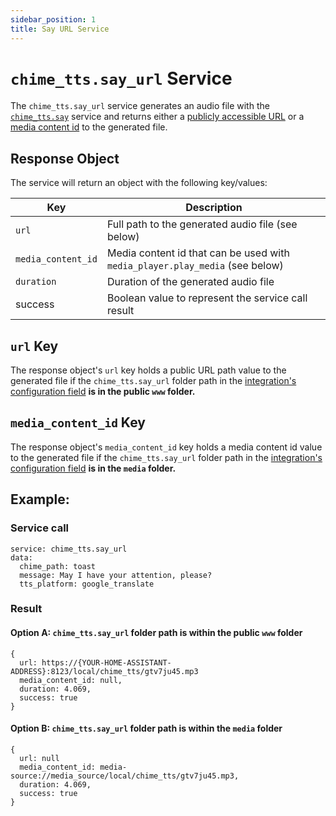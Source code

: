 ```yaml
---
sidebar_position: 1
title: Say URL Service
---
```


# `chime_tts.say_url` Service

The `chime_tts.say_url` service generates an audio file with the [`chime_tts.say`](../say-service) service and returns either a [publicly accessible URL](#url-key) or a [media content id](#media_content_id-key) to the generated file.

## Response Object

The service will return an object with the following key/values:

| Key                | Description |
|--------------------|-------------|
| `url`              | Full path to the generated audio file (see below) |
| `media_content_id` | Media content id that can be used with `media_player.play_media` (see below) |
| `duration`         | Duration of the generated audio file |
| success            | Boolean value to represent the service call result |

## `url` Key
The response object's `url` key holds a public URL path value to the generated file if the `chime_tts.say_url` folder path in the [integration's configuration field](../../quick-start/configuration#chime_ttssay_url-folder) **is in the public `www` folder.**

## `media_content_id` Key
The response object's `media_content_id` key holds a media content id value to the generated file if the `chime_tts.say_url` folder path in the [integration's configuration field](../../quick-start/configuration#chime_ttssay_url-folder) **is in the `media` folder.**

## Example:

### Service call
```
service: chime_tts.say_url
data:
  chime_path: toast
  message: May I have your attention, please?
  tts_platform: google_translate
```

### Result

#### Option A: `chime_tts.say_url` folder path is within the public `www` folder

```
{
  url: https://{YOUR-HOME-ASSISTANT-ADDRESS}:8123/local/chime_tts/gtv7ju45.mp3
  media_content_id: null,
  duration: 4.069,
  success: true
}
```

#### Option B: `chime_tts.say_url` folder path is within the `media` folder

```
{
  url: null
  media_content_id: media-source://media_source/local/chime_tts/gtv7ju45.mp3,
  duration: 4.069,
  success: true
}
```
